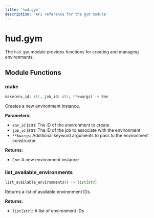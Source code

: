 ```yaml
---
title: 'hud.gym'
description: 'API reference for the gym module'
---
```


# hud.gym

The `hud.gym` module provides functions for creating and managing environments.

## Module Functions

### make

```python
make(env_id: str, job_id: str, **kwargs) -> Env
```

Creates a new environment instance.

**Parameters:**
- `env_id` (str): The ID of the environment to create
- `job_id` (str): The ID of the job to associate with the environment
- `**kwargs`: Additional keyword arguments to pass to the environment constructor

**Returns:**
- `Env`: A new environment instance

### list_available_environments

```python
list_available_environments() -> list[str]
```

Returns a list of available environment IDs.

**Returns:**
- `list[str]`: A list of environment IDs

